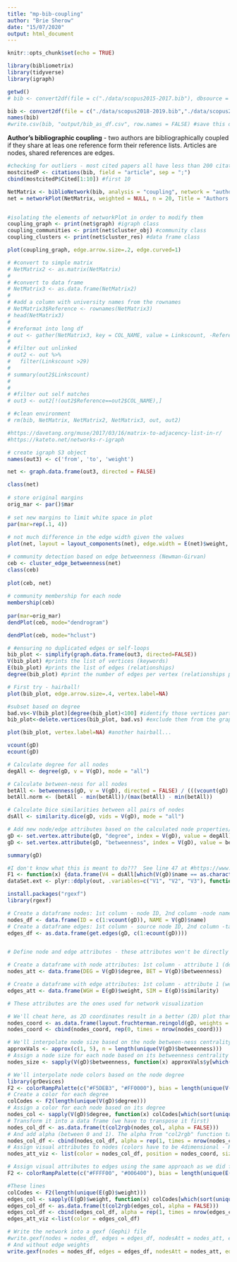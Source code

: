 ```yaml
---
title: "mp-bib-coupling"
author: "Brie Sherow"
date: "15/07/2020"
output: html_document
---
```


```r
knitr::opts_chunk$set(echo = TRUE)
```

```r
library(bibliometrix)
library(tidyverse)
library(igraph)
```


```r
getwd()
# bib <- convert2df(file = c("./data/scopus2015-2017.bib"), dbsource = "scopus", format = "bibtex") # Convert to a bibliometric data frame

bib <- convert2df(file = c("./data/scopus2018-2019.bib","./data/scopus2015-2017.bib", "./data/scopus2011-2014.bib","./data/scopus2006-2010.bib", "./data/scopus1999-2005.bib","./data/scopus1970-1998.bib"), dbsource = "scopus", format = "bibtex") # Convert to a bibliometric data frame
names(bib)
#write.csv(bib, "output/bib_as_df.csv", row.names = FALSE) #save this data frame as a csv file
```
**Author's bibliographic coupling** - two authors are bibliographically coupled if they share at leas one reference form their reference lists.  Articles are nodes, shared references are edges.   

```r
#checking for outliers - most cited papers all have less than 200 citations
mostcitedP <- citations(bib, field = "article", sep = ";")
cbind(mostcitedP$Cited[1:10]) #first 10
```

```r
NetMatrix <- biblioNetwork(bib, analysis = "coupling", network = "authors", sep = ";")
net = networkPlot(NetMatrix, weighted = NULL, n = 20, Title = "Authors' bibliographic coupling", label.n=10, type = "fruchterman", size = 10, cluster="walktrap", remove.multiple = TRUE, labelsize = 0.8)


#isolating the elements of networkPlot in order to modify them
coupling_graph <- print(net$graph) #igraph class
coupling_communities <- print(net$cluster_obj) #community class
coupling_clusters <- print(net$cluster_res) #data frame class

plot(coupling_graph, edge.arrow.size=.2, edge.curved=1)
```

```r
# #convert to simple matrix
# NetMatrix2 <- as.matrix(NetMatrix)
# 
# #convert to data frame
# NetMatrix3 <- as.data.frame(NetMatrix2)
# 
# #add a column with university names from the rownames
# NetMatrix3$Reference <- rownames(NetMatrix3)
# head(NetMatrix3)
# 
# #reformat into long df
# out <- gather(NetMatrix3, key = COL_NAME, value = Linkscount, -Reference)
# 
# #filter out unlinked
# out2 <- out %>%
#   filter(Linkscount >29)
# 
# summary(out2$Linkscount)
# 
# 
# #filter out self matches
# out3 <- out2[!(out2$Reference==out2$COL_NAME),]

# #clean environment
# rm(bib, NetMatrix, NetMatrix2, NetMatrix3, out, out2)
```


```r
#https://davetang.org/muse/2017/03/16/matrix-to-adjacency-list-in-r/
#https://kateto.net/networks-r-igraph

# create igraph S3 object
names(out3) <- c('from', 'to', 'weight')

net <- graph.data.frame(out3, directed = FALSE)

class(net)
 
# store original margins
orig_mar <- par()$mar
 
# set new margins to limit white space in plot
par(mar=rep(.1, 4))
 
# not much difference in the edge width given the values
plot(net, layout = layout_components(net), edge.width = E(net)$weight, vertex.label=NA)
```



```r
# community detection based on edge betweenness (Newman-Girvan)
ceb <- cluster_edge_betweenness(net)
class(ceb)
 
plot(ceb, net)
 
# community membership for each node
membership(ceb)
 
par(mar=orig_mar)
dendPlot(ceb, mode="dendrogram")

dendPlot(ceb, mode="hclust")
```


```r
# #ensuring no duplicated edges or self-loops
bib_plot <- simplify(graph.data.frame(out3, directed=FALSE))
V(bib_plot) #prints the list of vertices (keywords)
E(bib_plot) #prints the list of edges (relationships)
degree(bib_plot) #print the number of edges per vertex (relationships per keyword)
```

```r
# First try - hairball!
plot(bib_plot, edge.arrow.size=.4, vertex.label=NA)

```


```r
#subset based on degree
bad.vs<-V(bib_plot)[degree(bib_plot)<100] #identify those vertices part of less than three edges
bib_plot<-delete.vertices(bib_plot, bad.vs) #exclude them from the graph

plot(bib_plot, vertex.label=NA) #another hairball...
```


```r
vcount(gD)
ecount(gD)

# Calculate degree for all nodes
degAll <- degree(gD, v = V(gD), mode = "all")

# Calculate between-ness for all nodes
betAll <- betweenness(gD, v = V(gD), directed = FALSE) / (((vcount(gD) - 1) * (vcount(gD)-2)) / 2)
betAll.norm <- (betAll - min(betAll))/(max(betAll) - min(betAll))

# Calculate Dice similarities between all pairs of nodes
dsAll <- similarity.dice(gD, vids = V(gD), mode = "all")

# Add new node/edge attributes based on the calculated node properties/similarities
gD <- set.vertex.attribute(gD, "degree", index = V(gD), value = degAll)
gD <- set.vertex.attribute(gD, "betweenness", index = V(gD), value = betAll.norm)

summary(gD)

#I don't know what this is meant to do???  See line 47 at #https://www.r-bloggers.com/network-visualization-part-2-gephi/
F1 <- function(x) {data.frame(V4 = dsAll[which(V(gD)$name == as.character(x$V1)), which(V(gD)$name == as.character(x$V2))])}
dataSet.ext <- plyr::ddply(out, .variables=c("V1", "V2", "V3"), function(x) data.frame(F1(x)))
```


```r
install.packages("rgexf")
library(rgexf)
```

```r
# Create a dataframe nodes: 1st column - node ID, 2nd column -node name
nodes_df <- data.frame(ID = c(1:vcount(gD)), NAME = V(gD)$name)
# Create a dataframe edges: 1st column - source node ID, 2nd column -target node ID
edges_df <- as.data.frame(get.edges(gD, c(1:ecount(gD))))


# Define node and edge attributes - these attributes won't be directly used for network visualization, but they may be useful for other network manipulations in Gephi

# Create a dataframe with node attributes: 1st column - attribute 1 (degree), 2nd column - attribute 2 (betweenness)
nodes_att <- data.frame(DEG = V(gD)$degree, BET = V(gD)$betweenness) 

# Create a dataframe with edge attributes: 1st column - attribute 1 (weight), 2nd column - attribute 2 (similarity)
edges_att <- data.frame(WGH = E(gD)$weight, SIM = E(gD)$similarity) 
```

```r
# These attributes are the ones used for network visualization

# We'll cheat here, as 2D coordinates result in a better (2D) plot than 3D coordinates
nodes_coord <- as.data.frame(layout.fruchterman.reingold(gD, weights = E(gD)$similarity, dim = 2, niter = 10000))
nodes_coord <- cbind(nodes_coord, rep(0, times = nrow(nodes_coord)))
```

```r
# We'll interpolate node size based on the node between-ness centrality, using the "approx" function
approxVals <- approx(c(1, 5), n = length(unique(V(gD)$betweenness)))
# Assign a node size for each node based on its betweenness centrality
nodes_size <- sapply(V(gD)$betweenness, function(x) approxVals$y[which(sort(unique(V(gD)$betweenness)) == x)])
```

```r
# We'll interpolate node colors based on the node degree
library(grDevices)
F2 <- colorRampPalette(c("#F5DEB3", "#FF0000"), bias = length(unique(V(gD)$degree)), space = "rgb", interpolate = "linear")
# Create a color for each degree
colCodes <- F2(length(unique(V(gD)$degree)))
# Assign a color for each node based on its degree
nodes_col <- sapply(V(gD)$degree, function(x) colCodes[which(sort(unique(V(gD)$degree)) == x)])
# Transform it into a data frame (we have to transpose it first)
nodes_col_df <- as.data.frame(t(col2rgb(nodes_col, alpha = FALSE)))
# And add alpha (between 0 and 1). The alpha from "col2rgb" function takes values from 0-255, so we cannot use it
nodes_col_df <- cbind(nodes_col_df, alpha = rep(1, times = nrow(nodes_col_df)))
# Assign visual attributes to nodes (colors have to be 4dimensional - RGBA)
nodes_att_viz <- list(color = nodes_col_df, position = nodes_coord, size = nodes_size)
```

```r
# Assign visual attributes to edges using the same approach as we did for nodes
F2 <- colorRampPalette(c("#FFFF00", "#006400"), bias = length(unique(E(gD)$weight)), space = "rgb", interpolate = "linear")

#These lines
colCodes <- F2(length(unique(E(gD)$weight)))
edges_col <- sapply(E(gD)$weight, function(x) colCodes[which(sort(unique(E(gD)$weight)) == x)])
edges_col_df <- as.data.frame(t(col2rgb(edges_col, alpha = FALSE)))
edges_col_df <- cbind(edges_col_df, alpha = rep(1, times = nrow(edges_col_df)))
edges_att_viz <-list(color = edges_col_df)

```

```r
# Write the network into a gexf (Gephi) file
#write.gexf(nodes = nodes_df, edges = edges_df, nodesAtt = nodes_att, edgesWeight = E(gD)$weight, edgesAtt = edges_att, nodesVizAtt = nodes_att_viz, edgesVizAtt = edges_att_viz, defaultedgetype = "undirected", output = "lesmis.gexf")
# And without edge weights
write.gexf(nodes = nodes_df, edges = edges_df, nodesAtt = nodes_att, edgesAtt = edges_att, nodesVizAtt = nodes_att_viz, defaultedgetype = "undirected", output = "mp-bib-coupling.gexf")
```


